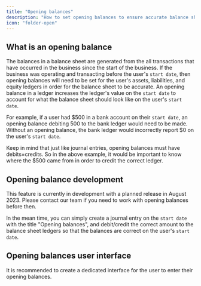```yaml
---
title: "Opening balances"
description: "How to set opening balances to ensure accurate balance sheets."
icon: "folder-open"
---
```


## What is an opening balance

The balances in a balance sheet are generated from the all transactions that have occurred in the business since the start of the business. If the business was operating and transacting before the user's `start date`, then opening balances will need to be set for the user's assets, liabilities, and equity ledgers in order for the balance sheet to be accurate. An opening balance in a ledger increases the ledger's value on the `start date` to account for what the balance sheet should look like on the user's `start date`.

For example, if a user had \$500 in a bank account on their `start date`, an opening balance debiting 500 to the bank ledger would need to be made. Without an opening balance, the bank ledger would incorrectly report \$0 on the user's `start date`.

Keep in mind that just like journal entries, opening balances must have debits=credits. So in the above example, it would be important to know where the \$500 came from in order to credit the correct ledger.

## Opening balance development

This feature is currently in development with a planned release in August 2023. Please contact our team if you need to work with opening balances before then.

In the mean time, you can simply create a journal entry on the `start date` with the title "Opening balances", and debit/credit the correct amount to the balance sheet ledgers so that the balances are correct on the user's `start date`.

## Opening balances user interface

It is recommended to create a dedicated interface for the user to enter their opening balances.
